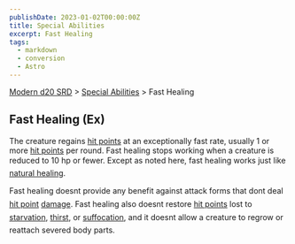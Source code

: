 ```yaml
---
publishDate: 2023-01-02T00:00:00Z
title: Special Abilities
excerpt: Fast Healing
tags:
  - markdown
  - conversion
  - Astro
---
```


[Modern d20 SRD](/#modernD20) > [Special Abilities](modern-d20-srd-special-abilities-index) > Fast Healing

## Fast Healing (Ex)

The creature regains [hit points](modern-d20-srd-combat-hit-points) at an exceptionally fast rate, usually 1 or more [hit points](modern-d20-srd-combat-hit-points) per round. Fast healing stops working when a creature is reduced to 10 hp or fewer. Except as noted here, fast healing works just like [natural healing](modern-d20-srd-combat-death-dying-healing).

Fast healing doesnt provide any benefit against attack forms that dont deal [hit point](modern-d20-srd-combat-hit-points) [damage](modern-d20-srd-combat-damage). Fast healing also doesnt restore [hit points](modern-d20-srd-combat-hit-points) lost to [starvation](modern-d20-srd-environment-hazards-starvation-thirst), [thirst](modern-d20-srd-environment-hazards-starvation-thirst), or [suffocation](modern-d20-srd-environment-hazards-suffocation-drowning), and it doesnt allow a creature to regrow or reattach severed body parts.
